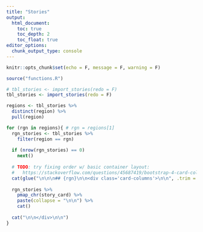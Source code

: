 ```yaml
---
title: "Stories"
output:
  html_document:
    toc: true
    toc_depth: 2
    toc_float: true
editor_options: 
  chunk_output_type: console
---
```


```r
knitr::opts_chunk$set(echo = F, message = F, warning = F)
```

```r
source("functions.R")

# tbl_stories <- import_stories(redo = F)
tbl_stories <- import_stories(redo = F)

regions <- tbl_stories %>% 
  distinct(region) %>% 
  pull(region)

for (rgn in regions){ # rgn = regions[1]
  rgn_stories <- tbl_stories %>% 
    filter(region == rgn)
  
  if (nrow(rgn_stories) == 0) 
    next()
  
  # TODO: try fixing order w/ basic container layout: 
  #   https://stackoverflow.com/questions/45687419/bootstrap-4-card-columns-behaviour
  cat(glue("\n\n\n## {rgn}\n\n<div class='card-columns'>\n\n", .trim = F))
  
  rgn_stories %>% 
    pmap_chr(story_card) %>% 
    paste(collapse = "\n\n") %>% 
    cat()
  
  cat("\n\n</div>\n\n")
}
```
